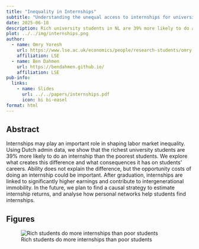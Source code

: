 ```yaml
---
title: "Inequality in Internships"
subtitle: "Understanding the unequal access to internships for university students in the Netherlands"
date: 2025-06-18
description: Rich university students in NL are 39% more likely to do an internship than poor students. In this paper we explore whether networks and opportunity costs contribute to this inequality, and how it affects income inequality later in life.
plot: ../../img/internships.png
author:
  - name: Omry Yoresh
    url: https://www.lse.ac.uk/economics/people/research-students/omry-yoresh
    affiliation: LSE
  - name: Ben Dahmen
    url: https://bendahmen.github.io/
    affiliation: LSE
pub-info:
  links:
    - name: Slides
      url: ../../papers/internships.pdf
      icon: bi bi-easel
format: html
---
```


## Abstract

Internships may play an important role in shaping labor market inequality. Using Dutch admin data, we show that the richest university students are 39% more likely to do an internship than the poorest students. We explore what creates this difference and what consequences it has on students' careers. Ability does not explain the difference, but the opportunity costs of doing an internship could be important. After graduation, internships are linked to significantly higher earnings and contribute to intergenerational immobility. In the future, we plan to find a causal strategy to estimate internship returns, and analyse how personal networks help students find internships.

## Figures

![Rich students do more internships than poor students](../../img/internships.png)

